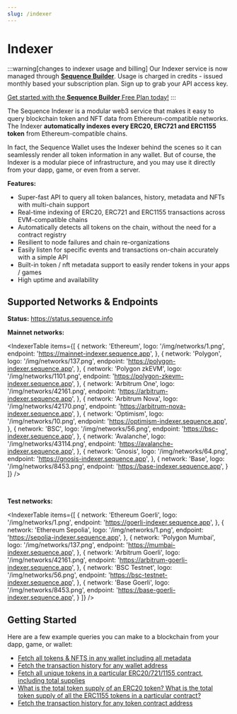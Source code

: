 ```yaml
---
slug: /indexer
---
```


# Indexer

:::warning[changes to indexer usage and billing]
Our Indexer service is now managed through **[Sequence Builder](https://sequence.build/landing)**. Usage is charged in credits - issued monthly based your subscription plan. Sign up to grab your API access key. 

[Get started with the **Sequence Builder** Free Plan today!](https://sequence.build/landing)
:::

The Sequence Indexer is a modular web3 service that makes it easy to query blockchain token
and NFT data from Ethereum-compatible networks. The Indexer **automatically indexes every
ERC20, ERC721 and ERC1155 token** from Ethereum-compatible chains.

In fact, the Sequence Wallet uses the Indexer behind the scenes so it can seamlessly
render all token information in any wallet. But of course, the Indexer is a modular piece
of infrastructure, and you may use it directly from your dapp, game, or even from
a server.

**Features:**

- Super-fast API to query all token balances, history, metadata and NFTs with multi-chain support
- Real-time indexing of ERC20, ERC721 and ERC1155 transactions across EVM-compatible chains
- Automatically detects all tokens on the chain, without the need for a contract registry
- Resilient to node failures and chain re-organizations
- Easily listen for specific events and transactions on-chain accurately with a simple API
- Built-in token / nft metadata support to easily render tokens in your apps / games
- High uptime and availability

## Supported Networks & Endpoints

**Status:** https://status.sequence.info


**Mainnet networks:**

<IndexerTable items={[
  {
    network: 'Ethereum',
    logo: '/img/networks/1.png',
    endpoint: 'https://mainnet-indexer.sequence.app',
  },
  {
    network: 'Polygon',
    logo: '/img/networks/137.png',
    endpoint: 'https://polygon-indexer.sequence.app',
  },
  {
    network: 'Polygon zkEVM',
    logo: '/img/networks/1101.png',
    endpoint: 'https://polygon-zkevm-indexer.sequence.app',
  },
  {
    network: 'Arbitrum One',
    logo: '/img/networks/42161.png',
    endpoint: 'https://arbitrum-indexer.sequence.app',
  },
  {
    network: 'Arbitrum Nova',
    logo: '/img/networks/42170.png',
    endpoint: 'https://arbitrum-nova-indexer.sequence.app',
  },
  {
    network: 'Optimism',
    logo: '/img/networks/10.png',
    endpoint: 'https://optimism-indexer.sequence.app',
  },
  {
    network: 'BSC',
    logo: '/img/networks/56.png',
    endpoint: 'https://bsc-indexer.sequence.app',
  },
  {
    network: 'Avalanche',
    logo: '/img/networks/43114.png',
    endpoint: 'https://avalanche-indexer.sequence.app',
  },
  {
    network: 'Gnosis',
    logo: '/img/networks/64.png',
    endpoint: 'https://gnosis-indexer.sequence.app',
  },
  {
    network: 'Base',
    logo: '/img/networks/8453.png',
    endpoint: 'https://base-indexer.sequence.app',
  }
]} />

<br />

**Test networks:**

<IndexerTable items={[
  {
    network: 'Ethereum Goerli',
    logo: '/img/networks/1.png',
    endpoint: 'https://goerli-indexer.sequence.app',
  },
  {
    network: 'Ethereum Sepolia',
    logo: '/img/networks/1.png',
    endpoint: 'https://sepolia-indexer.sequence.app',
  },
  {
    network: 'Polygon Mumbai',
    logo: '/img/networks/137.png',
    endpoint: 'https://mumbai-indexer.sequence.app',
  },
  {
    network: 'Arbitrum Goerli',
    logo: '/img/networks/42161.png',
    endpoint: 'https://arbitrum-goerli-indexer.sequence.app',
  },
  {
    network: 'BSC Testnet',
    logo: '/img/networks/56.png',
    endpoint: 'https://bsc-testnet-indexer.sequence.app',
  },
    {
    network: 'Base Goerli',
    logo: '/img/networks/8453.png',
    endpoint: 'https://base-goerli-indexer.sequence.app',
  }
]} />


## Getting Started

Here are a few example queries you can make to a blockchain from your dapp, game, or wallet:

- [Fetch all tokens & NFTS in any wallet including all metadata](/indexer/fetch-tokens)
- [Fetch the transaction history for any wallet address](/indexer/transaction-history)
- [Fetch all unique tokens in a particular ERC20/721/1155 contract, including total supplies](/indexer/unique-tokens)
- [What is the total token supply of an ERC20 token? What is the total token supply of
  all the ERC1155 tokens in a particular contract?](/indexer/unique-tokens)
- [Fetch the transaction history for any token contract address](/indexer/transation-history-token-contract)

